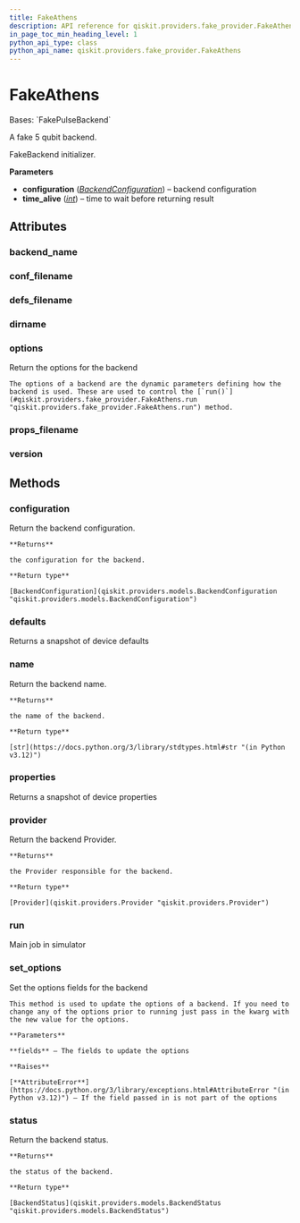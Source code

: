 ```yaml
---
title: FakeAthens
description: API reference for qiskit.providers.fake_provider.FakeAthens
in_page_toc_min_heading_level: 1
python_api_type: class
python_api_name: qiskit.providers.fake_provider.FakeAthens
---
```


# FakeAthens

<Class id="qiskit.providers.fake_provider.FakeAthens" isDedicatedPage={true} github="https://github.com/qiskit/qiskit/tree/stable/0.25/qiskit/providers/fake_provider/backends/athens/fake_athens.py" signature="qiskit.providers.fake_provider.FakeAthens">
  Bases: `FakePulseBackend`

  A fake 5 qubit backend.

  FakeBackend initializer.

  **Parameters**

  *   **configuration** ([*BackendConfiguration*](qiskit.providers.models.BackendConfiguration "qiskit.providers.models.BackendConfiguration")) – backend configuration
  *   **time\_alive** ([*int*](https://docs.python.org/3/library/functions.html#int "(in Python v3.12)")) – time to wait before returning result

  ## Attributes

  ### backend\_name

  <Attribute id="qiskit.providers.fake_provider.FakeAthens.backend_name" name="backend_name" attributeValue="= 'fake_athens'" />

  ### conf\_filename

  <Attribute id="qiskit.providers.fake_provider.FakeAthens.conf_filename" name="conf_filename" attributeValue="= 'conf_athens.json'" />

  ### defs\_filename

  <Attribute id="qiskit.providers.fake_provider.FakeAthens.defs_filename" name="defs_filename" attributeValue="= 'defs_athens.json'" />

  ### dirname

  <Attribute id="qiskit.providers.fake_provider.FakeAthens.dirname" name="dirname" attributeValue="= '/home/runner/work/qiskit/qiskit/.tox/docs/lib/python3.9/site-packages/qiskit/providers/fake_provider/backends/athens'" />

  ### options

  <Attribute id="qiskit.providers.fake_provider.FakeAthens.options" name="options">
    Return the options for the backend

    The options of a backend are the dynamic parameters defining how the backend is used. These are used to control the [`run()`](#qiskit.providers.fake_provider.FakeAthens.run "qiskit.providers.fake_provider.FakeAthens.run") method.
  </Attribute>

  ### props\_filename

  <Attribute id="qiskit.providers.fake_provider.FakeAthens.props_filename" name="props_filename" attributeValue="= 'props_athens.json'" />

  ### version

  <Attribute id="qiskit.providers.fake_provider.FakeAthens.version" name="version" attributeValue="= 1" />

  ## Methods

  ### configuration

  <Function id="qiskit.providers.fake_provider.FakeAthens.configuration" name="configuration" signature="configuration()">
    Return the backend configuration.

    **Returns**

    the configuration for the backend.

    **Return type**

    [BackendConfiguration](qiskit.providers.models.BackendConfiguration "qiskit.providers.models.BackendConfiguration")
  </Function>

  ### defaults

  <Function id="qiskit.providers.fake_provider.FakeAthens.defaults" name="defaults" signature="defaults()">
    Returns a snapshot of device defaults
  </Function>

  ### name

  <Function id="qiskit.providers.fake_provider.FakeAthens.name" name="name" signature="name()">
    Return the backend name.

    **Returns**

    the name of the backend.

    **Return type**

    [str](https://docs.python.org/3/library/stdtypes.html#str "(in Python v3.12)")
  </Function>

  ### properties

  <Function id="qiskit.providers.fake_provider.FakeAthens.properties" name="properties" signature="properties()">
    Returns a snapshot of device properties
  </Function>

  ### provider

  <Function id="qiskit.providers.fake_provider.FakeAthens.provider" name="provider" signature="provider()">
    Return the backend Provider.

    **Returns**

    the Provider responsible for the backend.

    **Return type**

    [Provider](qiskit.providers.Provider "qiskit.providers.Provider")
  </Function>

  ### run

  <Function id="qiskit.providers.fake_provider.FakeAthens.run" name="run" signature="run(run_input, **kwargs)">
    Main job in simulator
  </Function>

  ### set\_options

  <Function id="qiskit.providers.fake_provider.FakeAthens.set_options" name="set_options" signature="set_options(**fields)">
    Set the options fields for the backend

    This method is used to update the options of a backend. If you need to change any of the options prior to running just pass in the kwarg with the new value for the options.

    **Parameters**

    **fields** – The fields to update the options

    **Raises**

    [**AttributeError**](https://docs.python.org/3/library/exceptions.html#AttributeError "(in Python v3.12)") – If the field passed in is not part of the options
  </Function>

  ### status

  <Function id="qiskit.providers.fake_provider.FakeAthens.status" name="status" signature="status()">
    Return the backend status.

    **Returns**

    the status of the backend.

    **Return type**

    [BackendStatus](qiskit.providers.models.BackendStatus "qiskit.providers.models.BackendStatus")
  </Function>
</Class>

